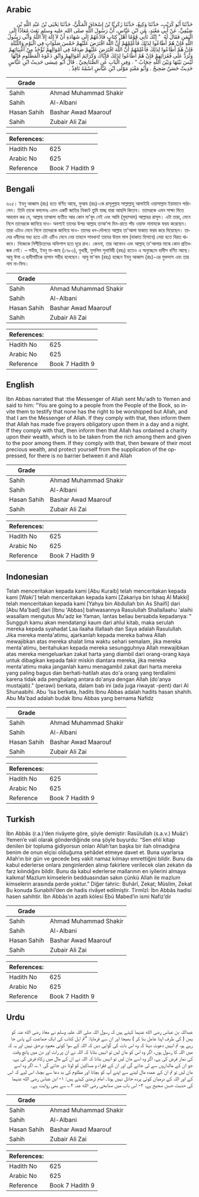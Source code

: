 ## Arabic


<div dir="rtl" lang="ar" style={{fontSize:'larger',backgroundColor:'#f8f9fa',padding:20}}>
حَدَّثَنَا أَبُو كُرَيْبٍ، حَدَّثَنَا وَكِيعٌ، حَدَّثَنَا زَكَرِيَّا بْنُ إِسْحَاقَ الْمَكِّيُّ، حَدَّثَنَا يَحْيَى بْنُ عَبْدِ اللَّهِ بْنِ صَيْفِيٍّ، عَنْ أَبِي مَعْبَدٍ، عَنِ ابْنِ عَبَّاسٍ، أَنَّ رَسُولَ اللَّهِ صلى الله عليه وسلم بَعَثَ مُعَاذًا إِلَى الْيَمَنِ فَقَالَ لَهُ ‏ "‏ إِنَّكَ تَأْتِي قَوْمًا أَهْلَ كِتَابٍ فَادْعُهُمْ إِلَى شَهَادَةِ أَنْ لاَ إِلَهَ إِلاَّ اللَّهُ وَأَنِّي رَسُولُ اللَّهِ فَإِنْ هُمْ أَطَاعُوا لِذَلِكَ فَأَعْلِمْهُمْ أَنَّ اللَّهَ افْتَرَضَ عَلَيْهِمْ خَمْسَ صَلَوَاتٍ فِي الْيَوْمِ وَاللَّيْلَةِ فَإِنْ هُمْ أَطَاعُوا لِذَلِكَ فَأَعْلِمْهُمْ أَنَّ اللَّهَ افْتَرَضَ عَلَيْهِمْ صَدَقَةً فِي أَمْوَالِهِمْ تُؤْخَذُ مِنْ أَغْنِيَائِهِمْ وَتُرَدُّ عَلَى فُقَرَائِهِمْ فَإِنْ هُمْ أَطَاعُوا لِذَلِكَ فَإِيَّاكَ وَكَرَائِمَ أَمْوَالِهِمْ وَاتَّقِ دَعْوَةَ الْمَظْلُومِ فَإِنَّهَا لَيْسَ بَيْنَهَا وَبَيْنَ اللَّهِ حِجَابٌ ‏"‏ ‏.‏ وَفِي الْبَابِ عَنِ الصُّنَابِحِيِّ ‏.‏ قَالَ أَبُو عِيسَى حَدِيثُ ابْنِ عَبَّاسٍ حَدِيثٌ حَسَنٌ صَحِيحٌ ‏.‏ وَأَبُو مَعْبَدٍ مَوْلَى ابْنِ عَبَّاسٍ اسْمُهُ نَافِذٌ ‏.‏
</div>
<div style={{backgroundColor:'#f8f9fa',padding:20, marginBottom: 10}}><table> <thead> <tr> <th>Grade</th> <th></th> </tr> </thead> <tbody> <tr><td>Sahih</td><td>Ahmad Muhammad Shakir</td></tr><tr><td>Sahih</td><td>Al-Albani</td></tr><tr><td>Hasan Sahih</td><td>Bashar Awad Maarouf</td></tr><tr><td>Sahih</td><td>Zubair Ali Zai</td></tr></tbody></table><table> <thead> <tr> <th>References:</th> <th></th> </tr> </thead> <tbody><tr><td>Hadith No</td><td>625</td></tr><tr><td>Arabic No</td><td>625</td></tr><tr><td>Reference</td><td>Book 7 Hadith 9</td></tr></tbody></table></div>

## Bengali


<div dir="ltr" lang="bn" style={{fontSize:'larger',backgroundColor:'#f8f9fa',padding:20}}>
৬২৫। ইবনু আব্বাস (রাঃ) হতে বর্ণিত আছে, মুআয (রাঃ)-কে রাসূলুল্লাহ সাল্লাল্লাহু আলাইহি ওয়াসাল্লাম ইয়ামানে পাঠালেন। তিনি তাকে বললেনঃ এমন একটি জাতির নিকটে তুমি যাচ্ছ যারা আহলি কিতাব। তাদেরকে এমন সাক্ষ্য দিতে আহবান কর যে, আল্লাহ তাআলা ব্যতীত আর কোন মা'বূদ নেই এবং আমি (মুহাম্মাদ) আল্লাহর রাসূল। এটা তারা, মেনে নিলে তাদেরকে জানিয়ে দাও- অবশ্যই তাদের উপর আল্লাহ তাআ’লা দিন-রাতে পাঁচ ওয়াক্ত নামাযকে ফরয করেছেন। তারা এটাও মেনে নিলে তাদেরকে জানিয়ে দাও- তাদের ধন-দৌলতে আল্লাহ তা'আলা যাকাত ফরয করে দিয়েছেন। তাদের ধনীদের মধ্য হতে এটা এটিও মেনে নেয় তাহলে সাবধান! তাদের উত্তম মাল (যাকাত হিসাবে) নেয়া হতে বিরত থাকবে। নিজেকে নিপীড়িতদের অভিশাপ হতে দূরে রাখ। কেননা, তার আবেদন এবং আল্লাহ্ তা'আলার মাঝে কোন প্রতিবন্ধক নেই। – সহীহ, ইবনু মা-জাহ (১৭৮৩), বুখারী, মুসলিম সুনাবিহী (রহঃ) হতেও এ অনুচ্ছেদে হাদীস বর্ণিত আছে। আবু ঈসা এ হাদীসটিকে হাসান সহীহ বলেছেন। আবু মা'বাদ (রহঃ) হচ্ছেন ইবনু আব্বাস (রাঃ)-এর মুক্তদাস এবং তার নাম না-ফিয।
</div>
<div style={{backgroundColor:'#f8f9fa',padding:20, marginBottom: 10}}><table> <thead> <tr> <th>Grade</th> <th></th> </tr> </thead> <tbody> <tr><td>Sahih</td><td>Ahmad Muhammad Shakir</td></tr><tr><td>Sahih</td><td>Al-Albani</td></tr><tr><td>Hasan Sahih</td><td>Bashar Awad Maarouf</td></tr><tr><td>Sahih</td><td>Zubair Ali Zai</td></tr></tbody></table><table> <thead> <tr> <th>References:</th> <th></th> </tr> </thead> <tbody><tr><td>Hadith No</td><td>625</td></tr><tr><td>Arabic No</td><td>625</td></tr><tr><td>Reference</td><td>Book 7 Hadith 9</td></tr></tbody></table></div>

## English


<div dir="ltr" lang="en" style={{fontSize:'larger',backgroundColor:'#f8f9fa',padding:20}}>
Ibn Abbas narrated that :the Messenger of Allah sent Mu'adh to Yemen and said to him: "You are going to a people from the People of the Book, so invite them to testify that none has the right to be worshipped but Allah, and that I am the Messenger of Allah. If they comply with that, then inform them that Allah has made five prayers obligatory upon them in a day and a night. If they comply with that, then inform then that Allah has ordained a charity upon their wealth, which is to be taken from the rich among them and given to the poor among them. If they comply with that, then beware of their most precious wealth, and protect yourself from the supplication of the oppressed, for there is no barrier between it and Allah
</div>
<div style={{backgroundColor:'#f8f9fa',padding:20, marginBottom: 10}}><table> <thead> <tr> <th>Grade</th> <th></th> </tr> </thead> <tbody> <tr><td>Sahih</td><td>Ahmad Muhammad Shakir</td></tr><tr><td>Sahih</td><td>Al-Albani</td></tr><tr><td>Hasan Sahih</td><td>Bashar Awad Maarouf</td></tr><tr><td>Sahih</td><td>Zubair Ali Zai</td></tr></tbody></table><table> <thead> <tr> <th>References:</th> <th></th> </tr> </thead> <tbody><tr><td>Hadith No</td><td>625</td></tr><tr><td>Arabic No</td><td>625</td></tr><tr><td>Reference</td><td>Book 7 Hadith 9</td></tr></tbody></table></div>

## Indonesian


<div dir="ltr" lang="id" style={{fontSize:'larger',backgroundColor:'#f8f9fa',padding:20}}>
Telah menceritakan kepada kami [Abu Kuraib] telah menceritakan kepada kami [Waki'] telah menceritakan kepada kami [Zakariya bin Ishaq Al Makki] telah menceritakan kepada kami [Yahya bin Abdullah bin As Shaifi] dari [Abu Ma'bad] dari [Ibnu 'Abbas] bahwasannya Rasulullah Shallallaahu 'alaihi wasallam mengutus Mu'adz ke Yaman, lantas beliau bersabda kepadanya: " Sungguh kamu akan mendatangi kaum dari ahlul kitab, maka serulah mereka kepada syahadat Laa ilaaha illallaah dan Saya adalah Rasulullah. Jika mereka menta'atimu, ajarkanlah kepada mereka bahwa Allah mewajibkan atas mereka shalat lima waktu sehari semalam, jika mereka menta'atimu, beritahukan kepada mereka sesungguhnya Allah mewajibkan atas mereka mengeluarkan zakat harta yang diambil dari orang-orang kaya untuk dibagikan kepada fakir miskin diantara mereka, jika mereka menta'atimu maka janganlah kamu menagambil zakat dari harta mereka yang paling bagus dan berhati-hatilah atas do'a orang yang terdlalimi karena tidak ada penghalang antara do'anya dengan Allah (do'anya mustajab)." (perawi) berkata, dalam bab ini (ada juga riwayat -pent) dari Al Shunaabihi. Abu 'Isa berkata, hadits Ibnu Abbas adalah hadits hasan shahih. Abu Ma'bad adalah budak Ibnu Abbas yang bernama Nafidz
</div>
<div style={{backgroundColor:'#f8f9fa',padding:20, marginBottom: 10}}><table> <thead> <tr> <th>Grade</th> <th></th> </tr> </thead> <tbody> <tr><td>Sahih</td><td>Ahmad Muhammad Shakir</td></tr><tr><td>Sahih</td><td>Al-Albani</td></tr><tr><td>Hasan Sahih</td><td>Bashar Awad Maarouf</td></tr><tr><td>Sahih</td><td>Zubair Ali Zai</td></tr></tbody></table><table> <thead> <tr> <th>References:</th> <th></th> </tr> </thead> <tbody><tr><td>Hadith No</td><td>625</td></tr><tr><td>Arabic No</td><td>625</td></tr><tr><td>Reference</td><td>Book 7 Hadith 9</td></tr></tbody></table></div>

## Turkish


<div dir="ltr" lang="tr" style={{fontSize:'larger',backgroundColor:'#f8f9fa',padding:20}}>
İbn Abbâs (r.a.)’den rivâyete göre, şöyle demiştir: Rasûlullah (s.a.v.) Muâz’ı Yemen’e vali olarak gönderdiğinde ona şöyle buyurdu: “Sen ehli kitap denilen bir topluma gidiyorsun onları Allah’tan başka bir ilah olmadığına benim de onun elçisi olduğuma şehâdet etmeye davet et. Buna uyarlarsa Allah’ın bir gün ve gecede beş vakit namaz kılmayı emrettiğini bildir. Bunu da kabul ederlerse onlara zenginlerden alınıp fakirlere verilecek olan zekatın da farz kılındığını bildir. Bunu da kabul ederlerse mallarının en iyilerini almaya kalkma! Mazlum kimselerin bedduasından sakın çünkü Allah ile mazlum kimselerin arasında perde yoktur.” Diğer tahric: Buhârî, Zekat; Müslim, Zekat Bu konuda Sunabihî’den de hadis rivâyet edilmiştir. Tirmîzî: İbn Abbâs hadisi hasen sahihtir. İbn Abbâs’ın azatlı kölesi Ebû Mabed’in ismi Nafiz’dir
</div>
<div style={{backgroundColor:'#f8f9fa',padding:20, marginBottom: 10}}><table> <thead> <tr> <th>Grade</th> <th></th> </tr> </thead> <tbody> <tr><td>Sahih</td><td>Ahmad Muhammad Shakir</td></tr><tr><td>Sahih</td><td>Al-Albani</td></tr><tr><td>Hasan Sahih</td><td>Bashar Awad Maarouf</td></tr><tr><td>Sahih</td><td>Zubair Ali Zai</td></tr></tbody></table><table> <thead> <tr> <th>References:</th> <th></th> </tr> </thead> <tbody><tr><td>Hadith No</td><td>625</td></tr><tr><td>Arabic No</td><td>625</td></tr><tr><td>Reference</td><td>Book 7 Hadith 9</td></tr></tbody></table></div>

## Urdu


<div dir="rtl" lang="ur" style={{fontSize:'larger',backgroundColor:'#f8f9fa',padding:20}}>
عبداللہ بن عباس رضی الله عنہما کہتے ہیں کہ رسول اللہ صلی اللہ علیہ وسلم نے معاذ رضی الله عنہ کو یمن ( کی طرف اپنا عامل بنا کر ) بھیجا اور ان سے فرمایا: ”تم اہل کتاب کی ایک جماعت کے پاس جا رہے ہو، تم انہیں دعوت دینا کہ وہ اس بات کی گواہی دیں کہ اللہ کے سوا کوئی معبود برحق نہیں اور یہ کہ میں اللہ کا رسول ہوں، اگر وہ اس کو مان لیں تو انہیں بتانا کہ اللہ نے ان پر رات اور دن میں پانچ وقت کی نماز فرض کی ہے، اگر وہ اسے مان لیں تو انہیں بتانا کہ اللہ نے ان کے مال میں زکاۃ فرض کی ہے، جو ان کے مالداروں سے لی جائے گی اور ان کے فقراء و مساکین کو لوٹا دی جائے گی ۱؎، اگر وہ اسے مان لیں تو تم ان کے عمدہ مال لینے سے اپنے آپ کو بچانا اور مظلوم کی بد دعا سے بچنا، اس لیے کہ اس کے اور اللہ کے درمیان کوئی پردہ حائل نہیں ہوتا۔ امام ترمذی کہتے ہیں: ۱- ابن عباس رضی الله عنہما کی حدیث حسن صحیح ہے، ۲- اس باب میں صنابحی رضی الله عنہ ۲؎ سے بھی روایت ہے۔
</div>
<div style={{backgroundColor:'#f8f9fa',padding:20, marginBottom: 10}}><table> <thead> <tr> <th>Grade</th> <th></th> </tr> </thead> <tbody> <tr><td>Sahih</td><td>Ahmad Muhammad Shakir</td></tr><tr><td>Sahih</td><td>Al-Albani</td></tr><tr><td>Hasan Sahih</td><td>Bashar Awad Maarouf</td></tr><tr><td>Sahih</td><td>Zubair Ali Zai</td></tr></tbody></table><table> <thead> <tr> <th>References:</th> <th></th> </tr> </thead> <tbody><tr><td>Hadith No</td><td>625</td></tr><tr><td>Arabic No</td><td>625</td></tr><tr><td>Reference</td><td>Book 7 Hadith 9</td></tr></tbody></table></div>